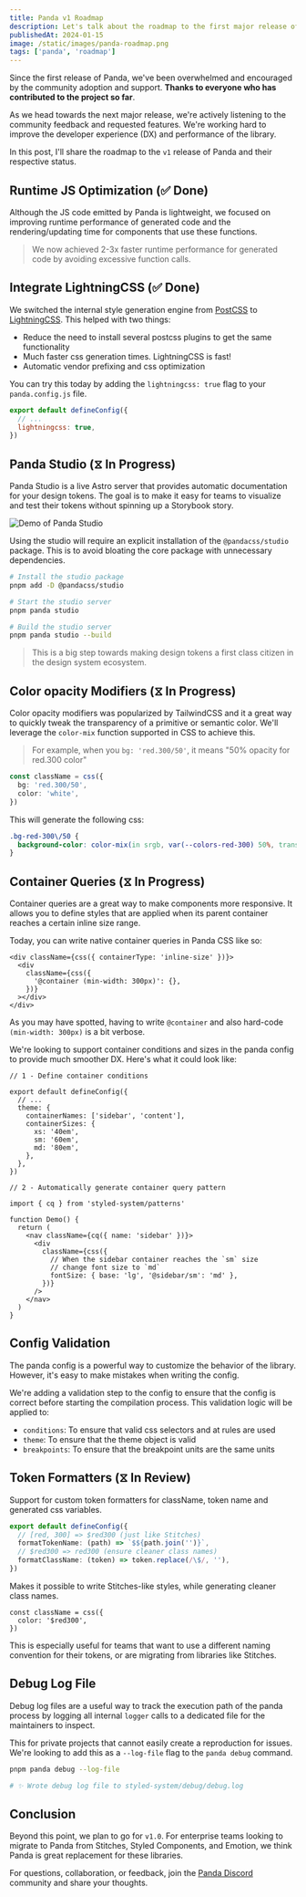 ```yaml
---
title: Panda v1 Roadmap
description: Let's talk about the roadmap to the first major release of Panda.
publishedAt: 2024-01-15
image: /static/images/panda-roadmap.png
tags: ['panda', 'roadmap']
---
```


Since the first release of Panda, we've been overwhelmed and encouraged by the community adoption and support. **Thanks to everyone who has contributed to the project so far**.

As we head towards the next major release, we're actively listening to the community feedback and requested features. We're working hard to improve the developer experience (DX) and performance of the library.

In this post, I'll share the roadmap to the `v1` release of Panda and their respective status.

## Runtime JS Optimization (✅ Done)

Although the JS code emitted by Panda is lightweight, we focused on improving runtime performance of generated code and the rendering/updating time for components that use these functions.

> We now achieved 2-3x faster runtime performance for generated code by avoiding excessive function calls.

## Integrate LightningCSS (✅ Done)

We switched the internal style generation engine from [PostCSS](https://postcss.org/) to [LightningCSS](https://lightningcss.dev/). This helped with two things:

- Reduce the need to install several postcss plugins to get the same functionality
- Much faster css generation times. LightningCSS is fast!
- Automatic vendor prefixing and css optimization

You can try this today by adding the `lightningcss: true` flag to your `panda.config.js` file.

```js
export default defineConfig({
  // ...
  lightningcss: true,
})
```

## Panda Studio (⧖ In Progress)

Panda Studio is a live Astro server that provides automatic documentation for your design tokens. The goal is to make it easy for teams to visualize and test their tokens without spinning up a Storybook story.

<Image src='/static/images/panda-studio.png' alt='Demo of Panda Studio' fill ratio={2} />

<br />

Using the studio will require an explicit installation of the `@pandacss/studio` package. This is to avoid bloating the core package with unnecessary dependencies.

```sh
# Install the studio package
pnpm add -D @pandacss/studio

# Start the studio server
pnpm panda studio

# Build the studio server
pnpm panda studio --build
```

> This is a big step towards making design tokens a first class citizen in the design system ecosystem.

## Color opacity Modifiers (⧖ In Progress)

Color opacity modifiers was popularized by TailwindCSS and it a great way to quickly tweak the transparency of a primitive or semantic color. We'll leverage the `color-mix` function supported in CSS to achieve this.

> For example, when you `bg: 'red.300/50'`, it means "50% opacity for red.300 color"

```ts
const className = css({
  bg: 'red.300/50',
  color: 'white',
})
```

This will generate the following css:

```css
.bg-red-300\/50 {
  background-color: color-mix(in srgb, var(--colors-red-300) 50%, transparent);
}
```

## Container Queries (⧖ In Progress)

Container queries are a great way to make components more responsive. It allows you to define styles that are applied when its parent container reaches a certain inline size range.

Today, you can write native container queries in Panda CSS like so:

```tsx
<div className={css({ containerType: 'inline-size' })}>
  <div
    className={css({
      '@container (min-width: 300px)': {},
    })}
  ></div>
</div>
```

As you may have spotted, having to write `@container` and also hard-code `(min-width: 300px)` is a bit verbose.

We're looking to support container conditions and sizes in the panda config to provide much smoother DX. Here's what it could look like:

```tsx
// 1 - Define container conditions

export default defineConfig({
  // ...
  theme: {
    containerNames: ['sidebar', 'content'],
    containerSizes: {
      xs: '40em',
      sm: '60em',
      md: '80em',
    },
  },
})
```

```tsx
// 2 - Automatically generate container query pattern

import { cq } from 'styled-system/patterns'

function Demo() {
  return (
    <nav className={cq({ name: 'sidebar' })}>
      <div
        className={css({
          // When the sidebar container reaches the `sm` size
          // change font size to `md`
          fontSize: { base: 'lg', '@sidebar/sm': 'md' },
        })}
      />
    </nav>
  )
}
```

## Config Validation

The panda config is a powerful way to customize the behavior of the library. However, it's easy to make mistakes when writing the config.

We're adding a validation step to the config to ensure that the config is correct before starting the compilation process. This validation logic will be applied to:

- `conditions`: To ensure that valid css selectors and at rules are used
- `theme`: To ensure that the theme object is valid
- `breakpoints`: To ensure that the breakpoint units are the same units

## Token Formatters (⧖ In Review)

Support for custom token formatters for className, token name and generated css variables.

```ts
export default defineConfig({
  // [red, 300] => $red300 (just like Stitches)
  formatTokenName: (path) => `$${path.join('')}`,
  // $red300 => red300 (ensure cleaner class names)
  formatClassName: (token) => token.replace(/\$/, ''),
})
```

Makes it possible to write Stitches-like styles, while generating cleaner class names.

```tsx
const className = css({
  color: '$red300',
})
```

This is especially useful for teams that want to use a different naming convention for their tokens, or are migrating from libraries like Stitches.

## Debug Log File

Debug log files are a useful way to track the execution path of the panda process by logging all internal `logger` calls to a dedicated file for the maintainers to inspect.

This for private projects that cannot easily create a reproduction for issues. We're looking to add this as a `--log-file` flag to the `panda debug` command.

```sh
pnpm panda debug --log-file

# ✨ Wrote debug log file to styled-system/debug/debug.log
```

## Conclusion

Beyond this point, we plan to go for `v1.0`. For enterprise teams looking to migrate to Panda from Stitches, Styled Components, and Emotion, we think Panda is great replacement for these libraries.

For questions, collaboration, or feedback, join the [Panda Discord](https://discord.gg/VQrkpsgSx7) community and share your thoughts.
